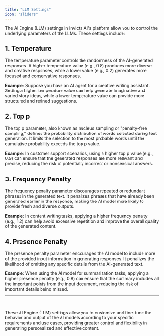 ```yaml
---
title: "LLM Settings"
icon: "sliders"
---
```


The AI Engine (LLM) settings in Invicta AI's platform allow you to control the underlying parameters of the LLMs. These settings include:

## 1. Temperature 
The temperature parameter controls the randomness of the AI-generated responses. A higher temperature value (e.g., 0.8) produces more diverse and creative responses, while a lower value (e.g., 0.2) generates more focused and conservative responses.

   **Example**: Suppose you have an AI agent for a creative writing assistant. Setting a higher temperature value can help generate imaginative and varied story ideas, while a lower temperature value can provide more structured and refined suggestions.

## 2. Top p 
The top p parameter, also known as nucleus sampling or "penalty-free sampling," defines the probability distribution of words selected during text generation. It limits the selection to the most probable words until the cumulative probability exceeds the top p value.

   **Example**: In customer support scenarios, using a higher top p value (e.g., 0.9) can ensure that the generated responses are more relevant and precise, reducing the risk of potentially incorrect or nonsensical answers.

## 3. Frequency Penalty
The frequency penalty parameter discourages repeated or redundant phrases in the generated text. It penalizes phrases that have already been generated earlier in the response, making the AI model more likely to provide fresh and diverse outputs.

   **Example**: In content writing tasks, applying a higher frequency penalty (e.g., 1.2) can help avoid excessive repetition and improve the overall quality of the generated content.

## 4. Presence Penalty
The presence penalty parameter encourages the AI model to include more of the provided input information in generating responses. It penalizes the likelihood of omitting any specific details from the AI-generated text.

   **Example**: When using the AI model for summarization tasks, applying a higher presence penalty (e.g., 0.8) can ensure that the summary includes all the important points from the input document, reducing the risk of important details being missed.
<br/>

---

<br/>

These AI Engine (LLM) settings allow you to customize and fine-tune the behavior and output of the AI models according to your specific requirements and use cases, providing greater control and flexibility in generating personalized and effective content.